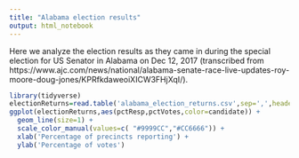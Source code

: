```yaml
---
title: "Alabama election results"
output: html_notebook
---
```


Here we analyze the election results as they came in during the special election for US Senator in Alabama on Dec 12, 2017 (transcribed from https://www.ajc.com/news/national/alabama-senate-race-live-updates-roy-moore-doug-jones/KPRfkdaweoiXICW3FHjXqI/).  
```r
library(tidyverse)
electionReturns=read.table('alabama_election_returns.csv',sep=',',header=TRUE) %>% gather(candidate,pctVotes,-pctResp)
ggplot(electionReturns,aes(pctResp,pctVotes,color=candidate)) +
  geom_line(size=1) +
  scale_color_manual(values=c( "#9999CC","#CC6666")) +
  xlab('Percentage of precincts reporting') +
  ylab('Percentage of votes')

```
